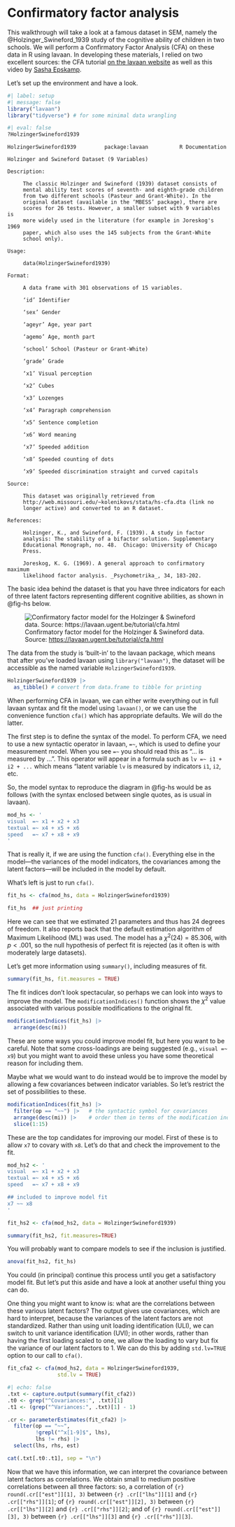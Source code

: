 # Confirmatory factor analysis

This walkthrough will take a look at a famous dataset in SEM, namely the @Holzinger_Swineford_1939 study of the cognitive ability of children in two schools. We will perform a Confirmatory Factor Analysis (CFA) on these data in R using lavaan. In developing these materials, I relied on two excellent sources: the CFA tutorial [on the lavaan website](https://lavaan.ugent.be/tutorial/cfa.html) as well as this video by [Sasha Epskamp](https://youtu.be/4Nlq4JubO6g).

Let's set up the environment and have a look.

```r
#| label: setup
#| message: false
library("lavaan")
library("tidyverse") # for some minimal data wrangling
```

```r
#| eval: false
?HolzingerSwineford1939
```

```
HolzingerSwineford1939         package:lavaan          R Documentation

Holzinger and Swineford Dataset (9 Variables)

Description:

     The classic Holzinger and Swineford (1939) dataset consists of
     mental ability test scores of seventh- and eighth-grade children
     from two different schools (Pasteur and Grant-White). In the
     original dataset (available in the ‘MBESS’ package), there are
     scores for 26 tests. However, a smaller subset with 9 variables is
     more widely used in the literature (for example in Joreskog's 1969
     paper, which also uses the 145 subjects from the Grant-White
     school only).

Usage:

     data(HolzingerSwineford1939)
     
Format:

     A data frame with 301 observations of 15 variables.

     ‘id’ Identifier

     ‘sex’ Gender

     ‘ageyr’ Age, year part

     ‘agemo’ Age, month part

     ‘school’ School (Pasteur or Grant-White)

     ‘grade’ Grade

     ‘x1’ Visual perception

     ‘x2’ Cubes

     ‘x3’ Lozenges

     ‘x4’ Paragraph comprehension

     ‘x5’ Sentence completion

     ‘x6’ Word meaning

     ‘x7’ Speeded addition

     ‘x8’ Speeded counting of dots

     ‘x9’ Speeded discrimination straight and curved capitals

Source:

     This dataset was originally retrieved from
     http://web.missouri.edu/~kolenikovs/stata/hs-cfa.dta (link no
     longer active) and converted to an R dataset.

References:

     Holzinger, K., and Swineford, F. (1939). A study in factor
     analysis: The stability of a bifactor solution. Supplementary
     Educational Monograph, no. 48.  Chicago: University of Chicago
     Press.

     Joreskog, K. G. (1969). A general approach to confirmatory maximum
     likelihood factor analysis. _Psychometrika_, 34, 183-202.
```

The basic idea behind the dataset is that you have three indicators for each of three latent factors representing different cognitive abilities, as shown in @fig-hs below.

![Confirmatory factor model for the Holzinger & Swineford data. Source: <https://lavaan.ugent.be/tutorial/cfa.html>](img/hs1939.png){#fig-hs}

The data from the study is 'built-in' to the lavaan package, which means that after you've loaded lavaan using `library("lavaan")`, the dataset will be accessible as the named variable `HolzingerSwineford1939`.

```r
HolzingerSwineford1939 |>
  as_tibble() # convert from data.frame to tibble for printing
```

When performing CFA in lavaan, we can either write everything out in full lavaan syntax and fit the model using `lavaan()`, or we can use the convenience function `cfa()` which has appropriate defaults. We will do the latter.

The first step is to define the syntax of the model. To perform CFA, we need to use a new syntactic operator in lavaan, `=~`,  which is used to define your measurement model. When you see `=~` you should read this as "... is measured by ...". This operator will appear in a formula such as `lv =~ i1 + i2 + ...` which means "latent variable `lv` is measured by indicators `i1`, `i2`, etc.

So, the model syntax to reproduce the diagram in @fig-hs would be as follows (with the syntax enclosed between single quotes, as is usual in lavaan).

```r
mod_hs <- '
visual  =~ x1 + x2 + x3
textual =~ x4 + x5 + x6
speed   =~ x7 + x8 + x9
'
```

That is really it, if we are using the function `cfa()`. Everything else in the model—the variances of the model indicators, the covariances among the latent factors—will be included in the model by default.

What's left is just to run `cfa()`.

```r
fit_hs <- cfa(mod_hs, data = HolzingerSwineford1939)

fit_hs  ## just printing
```

Here we can see that we estimated 21 parameters and thus has 24 degrees of freedom. It also reports back that the default estimation algorithm of Maximum Likelihood (ML) was used. The model has a $\chi^2(24)=85.306$, with $p<.001$, so the null hypothesis of perfect fit is rejected (as it often is with moderately large datasets).

Let's get more information using `summary()`, including measures of fit.

```r
summary(fit_hs, fit.measures = TRUE)
```

The fit indices don't look spectacular, so perhaps we can look into ways to improve the model. The `modificationIndices()` function shows the $\chi^2$ value associated with various possible modifications to the original fit.

```r
modificationIndices(fit_hs) |>
  arrange(desc(mi))
```

These are some ways you could improve model fit, but here you want to be careful. Note that some cross-loadings are being suggested (e.g., `visual =~ x9`) but you might want to avoid these unless you have some theoretical reason for including them.

Maybe what we would want to do instead would be to improve the model by allowing a few covariances between indicator variables. So let's restrict the set of possibilities to these.

```r
modificationIndices(fit_hs) |>
  filter(op == "~~") |>   # the syntactic symbol for covariances
  arrange(desc(mi)) |>    # order them in terms of the modification index
  slice(1:15)
```

These are the top candidates for improving our model. First of these is to allow `x7` to covary with `x8`. Let's do that and check the improvement to the fit.

```r
mod_hs2 <- '
visual  =~ x1 + x2 + x3
textual =~ x4 + x5 + x6
speed   =~ x7 + x8 + x9

## included to improve model fit
x7 ~~ x8
'

fit_hs2 <- cfa(mod_hs2, data = HolzingerSwineford1939)

summary(fit_hs2, fit.measures=TRUE)
```

You will probably want to compare models to see if the inclusion is justified.

```r
anova(fit_hs2, fit_hs)
```

You could (in principal) continue this process until you get a satisfactory model fit. But let's put this aside and have a look at another useful thing you can do.

One thing you might want to know is: what are the correlations between these various latent factors? The output gives use covariances, which are hard to interpret, because the variances of the latent factors are not standardized. Rather than using unit loading identification (ULI), we can switch to unit variance identification (UVI); in other words, rather than having the first loading scaled to one, we allow the loading to vary but fix the variance of our latent factors to 1. We can do this by adding `std.lv=TRUE` option to our call to `cfa()`.

```r
fit_cfa2 <- cfa(mod_hs2, data = HolzingerSwineford1939,
                std.lv = TRUE)
```

```r
#| echo: false
.txt <- capture.output(summary(fit_cfa2))
.t0 <- grep("^Covariances:", .txt)[1]
.t1 <- (grep("^Variances:", .txt)[1] - 1)

.cr <- parameterEstimates(fit_cfa2) |>
  filter(op == "~~",
         !grepl("^x[1-9]$", lhs),
         lhs != rhs) |>
  select(lhs, rhs, est)

cat(.txt[.t0:.t1], sep = "\n")
```

Now that we have this information, we can interpret the covariance between latent factors as correlations. We obtain small to medium positive correlations between all three factors: so, a correlation of `{r} round(.cr[["est"]][1], 3)` between `{r} .cr[["lhs"]][1]` and `{r} .cr[["rhs"]][1]`; of `{r} round(.cr[["est"]][2], 3)` between `{r} .cr[["lhs"]][2]` and `{r} .cr[["rhs"]][2]`; and of `{r} round(.cr[["est"]][3], 3)` between `{r} .cr[["lhs"]][3]` and `{r} .cr[["rhs"]][3]`.
